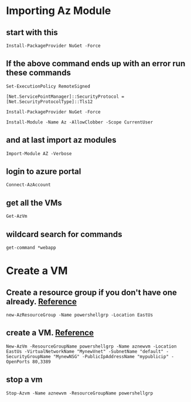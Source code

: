 # Importing Az Module

## start with this

    Install-PackageProvider NuGet -Force

## If the above command ends up with an error run these commands

    Set-ExecutionPolicy RemoteSigned

    [Net.ServicePointManager]::SecurityProtocol = [Net.SecurityProtocolType]::Tls12

    Install-PackageProvider NuGet -Force

    Install-Module -Name Az -AllowClobber -Scope CurrentUser

## and at last import az modules
    Import-Module AZ -Verbose

## login to  azure portal
    Connect-AzAccount

## get all the VMs
    Get-AzVm

## wildcard search for commands
    get-command *webapp  


# Create a VM
  ## Create a resource group if you don't have one already. [Reference](https://docs.microsoft.com/en-us/powershell/module/az.resources/new-azresourcegroup?view=azps-5.3.0)

    new-AzResourceGroup -Name powershellgrp -Location EastUs
  
  ## create a VM. [Reference](https://docs.microsoft.com/en-us/powershell/module/az.compute/new-azvm?view=azps-5.3.0)
    New-AzVm -ResourceGroupName powershellgrp -Name aznewvm -Location EastUs -VirtualNetworkName "MynewVnet" -SubnetName "default" -SecurityGroupName "MynewNSG" -PublicIpAddressName "mypublicip" -OpenPorts 80,3389

  ## stop a vm
    Stop-Azvm -Name aznewvm -ResourceGroupName powershellgrp

